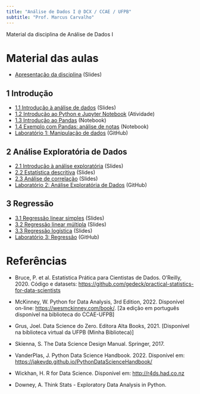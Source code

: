 ```yaml
---
title: "Análise de Dados I @ DCX / CCAE / UFPB"
subtitle: "Prof. Marcus Carvalho"
---
```


Material da disciplina de Análise de Dados I

# Material das aulas

- [Apresentação da disciplina](1-introducao/0-apresentacao.qmd) (Slides)

## 1 Introdução

- [1.1 Introdução à análise de dados](1-introducao/1-introducao-ad.qmd) (Slides)
- [1.2 Introdução ao Python e Jupyter Notebook](1-introducao/2-intro-python-jupyter.qmd) (Atividade)
- [1.3 Introdução ao Pandas](1-introducao/3-intro-pandas.ipynb) (Notebook)
- [1.4 Exemplo com Pandas: análise de notas](1-introducao/4-exemplo-pandas.ipynb) (Notebook)
- [Laboratório 1: Manipulação de dados](https://github.com/analisededados-ufpb/lab-manipulacao-dados) (GitHub)

## 2 Análise Exploratória de Dados

- [2.1 Introdução à análise exploratória](2-eda/1-intro-eda.qmd) (Slides)
- [2.2 Estatística descritiva](2-eda/2-estatistica-descritiva.qmd) (Slides)
- [2.3 Análise de correlação](2-eda/3-correlacao.qmd) (Slides)
- [Laboratório 2: Análise Exploratória de Dados](https://github.com/analisededados-ufpb/lab-eda-imdb) (GitHub)

## 3 Regressão

- [3.1 Regressão linear simples](3-regressao/1-intro-regressao.qmd) (Slides)
- [3.2 Regressão linear múltipla](3-regressao/2-regressao-multipla.qmd) (Slides)
- [3.3 Regressão logística](3-regressao/3-regressao-logistica.qmd) (Slides)
- [Laboratório 3: Regressão](https://github.com/analisededados-ufpb/lab-regressao-eleicoes) (GitHub)

# Referências

- Bruce, P. et al. Estatística Prática para Cientistas de Dados. O’Reilly, 2020. Código e datasets: [https://github.com/gedeck/practical-statistics-for-data-scientists](https://github.com/gedeck/practical-statistics-for-data-scientists)

- McKinney, W. Python for Data Analysis, 3rd Edition, 2022. Disponível on-line: [https://wesmckinney.com/book/](https://wesmckinney.com/book/). [2a edição em português disponível na biblioteca do CCAE-UFPB]

- Grus, Joel. Data Science do Zero. Editora Alta Books, 2021. [Disponível na biblioteca virtual da UFPB (Minha Biblioteca)]

- Skienna, S. The Data Science Design Manual. Springer, 2017.

- VanderPlas, J. Python Data Science Handbook. 2022. Disponível em: [https://jakevdp.github.io/PythonDataScienceHandbook/](https://jakevdp.github.io/PythonDataScienceHandbook/)

- Wickhan, H. R for Data Science. Disponível em: [http://r4ds.had.co.nz](http://r4ds.had.co.nz)

- Downey, A. Think Stats - Exploratory Data Analysis in Python. 

